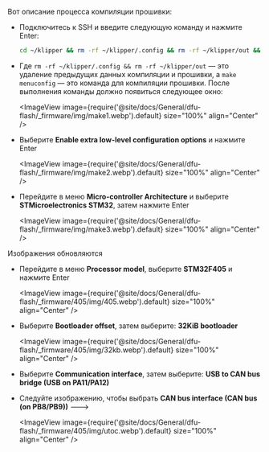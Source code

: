 Вот описание процесса компиляции прошивки:
* Подключитесь к SSH и введите следующую команду и нажмите Enter:

    ```bash
    cd ~/klipper && rm -rf ~/klipper/.config && rm -rf ~/klipper/out && make menuconfig
    ```

* Где `rm -rf ~/klipper/.config && rm -rf ~/klipper/out` — это удаление предыдущих данных компиляции и прошивки, а `make menuconfig` — это команда для компиляции прошивки. После выполнения команды должно появиться следующее окно:

    <ImageView image={require('@site/docs/General/dfu-flash/_firmware/img/make1.webp').default} size="100%" align="Center" />

* Выберите **Enable extra low-level configuration options** и нажмите Enter

    <ImageView image={require('@site/docs/General/dfu-flash/_firmware/img/make2.webp').default} size="100%" align="Center" />

* Перейдите в меню **Micro-controller Architecture** и выберите **STMicroelectronics STM32**, затем нажмите Enter

    <ImageView image={require('@site/docs/General/dfu-flash/_firmware/img/make3.webp').default} size="100%" align="Center" />

Изображения обновляются
* Перейдите в меню **Processor model**, выберите **STM32F405** и нажмите Enter

    <ImageView image={require('@site/docs/General/dfu-flash/_firmware/405/img/405.webp').default} size="100%" align="Center" />

* Выберите **Bootloader offset**, затем выберите: **32KiB bootloader**

    <ImageView image={require('@site/docs/General/dfu-flash/_firmware/405/img/32kb.webp').default} size="100%" align="Center" />

* Выберите **Communication interface**, затем выберите: **USB to CAN bus bridge (USB on PA11/PA12)**
* Следуйте изображению, чтобы выбрать **CAN bus interface (CAN bus (on PB8/PB9))** --->

    <ImageView image={require('@site/docs/General/dfu-flash/_firmware/405/img/utoc.webp').default} size="100%" align="Center" />
